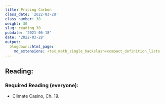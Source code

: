 ```yaml
---
title: Pricing Carbon
class_date: '2022-03-28'
class_number: 30
weight: 30
slug: reading_30
pubdate: '2021-06-18'
date: '2022-03-28'
output:
  blogdown::html_page:
    md_extensions: +tex_math_single_backslash+compact_definition_lists
---
```

## Reading:

### Required Reading (everyone):

* Climate Casino, Ch. 19.

